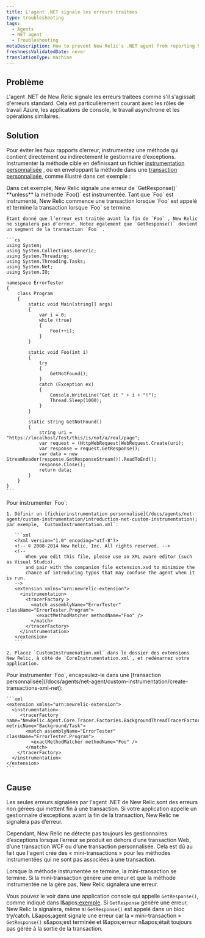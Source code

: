 ```yaml
---
title: L'agent .NET signale les erreurs traitées
type: troubleshooting
tags:
  - Agents
  - NET agent
  - Troubleshooting
metaDescription: How to prevent New Relic's .NET agent from reporting handled errors as though they are standard errors.
freshnessValidatedDate: never
translationType: machine
---
```


## Problème

L'agent .NET de New Relic signale les erreurs traitées comme s'il s'agissait d'erreurs standard. Cela est particulièrement courant avec les rôles de travail Azure, les applications de console, le travail asynchrone et les opérations similaires.

## Solution

Pour éviter les faux rapports d’erreur, instrumentez une méthode qui contient directement ou indirectement le gestionnaire d’exceptions. Instrumenter la méthode cible en définissant un fichier [instrumentation personnalisée](/docs/agents/net-agent/custom-instrumentation/introduction-net-custom-instrumentation) , ou en enveloppant la méthode dans une [transaction personnalisée](/docs/agents/net-agent/custom-instrumentation/create-transactions-xml-net), comme illustré dans cet exemple :

<CollapserGroup>
  <Collapser id="get-response-block" title="GetResponse() génère une erreur">
    Dans cet exemple, New Relic signale une erreur de `GetResponse()` <DNT>**unless**</DNT> la méthode `Foo()` est instrumentée. Tant que `Foo` est instrumenté, New Relic commence une transaction lorsque `Foo` est appelé et termine la transaction lorsque `Foo` se termine.

    Étant donné que l’erreur est traitée avant la fin de `Foo` , New Relic ne signalera pas d’erreur. Notez également que `GetResponse()` devient un segment de la transaction `Foo` .

    ```cs
    using System;
    using System.Collections.Generic;
    using System.Threading;
    using System.Threading.Tasks;
    using System.Net;
    using System.IO;

    namespace ErrorTester
    {
        class Program
        {
            static void Main(string[] args)
            {
                var i = 0;
                while (true)
                {
                    Foo(++i);
                }
            }

            static void Foo(int i)
            {
                try
                {
                    GetNotFound();
                }
                catch (Exception ex)
                {
                    Console.WriteLine("Got it " + i + "!");
                    Thread.Sleep(1000);
                }
            }

            static string GetNotFound()
            {
                string uri = "https://localhost/Test/this/is/not/a/real/page";
                var request = (HttpWebRequest)WebRequest.Create(uri);
                var response = request.GetResponse();
                var data = new StreamReader(response.GetResponseStream()).ReadToEnd();
                response.Close();
                return data;
            }
        }
    }
    ```
  </Collapser>

  <Collapser id="custom-instrumentation" title="Définir un fichier instrumentation personnalisé">
    Pour instrumenter `Foo`:

    1. Définir un [fichierinstrumentation personnalisé](/docs/agents/net-agent/custom-instrumentation/introduction-net-custom-instrumentation); par exemple, `CustomInstrumentation.xml`:

       ```xml
       <?xml version="1.0" encoding="utf-8"?>
       <!-- © 2008-2014 New Relic, Inc. All rights reserved. -->
       <!--
           When you edit this file, please use an XML aware editor (such as Visual Studio),
           and pair with the companion file extension.xsd to minimize the
           chance of introducing typos that may confuse the agent when it is run.
       -->
       <extension xmlns="urn:newrelic-extension">
         <instrumentation>
           <tracerFactory >
             <match assemblyName="ErrorTester" className="ErrorTester.Program">
               <exactMethodMatcher methodName="Foo" /> 
             </match>
           </tracerFactory>
         </instrumentation>
       </extension>
       ```

    2. Placez `CustomInstrumenation.xml` dans le dossier des extensions New Relic, à côté de `CoreInstrumentation.xml`, et redémarrez votre application.
  </Collapser>

  <Collapser id="custom-transaction" title="Envelopper la méthode dans une transaction personnalisée">
    Pour instrumenter `Foo`, encapsulez-le dans une [transaction personnalisée](/docs/agents/net-agent/custom-instrumentation/create-transactions-xml-net):

    ```xml
    <extension xmlns="urn:newrelic-extension">
      <instrumentation>
         <tracerFactory name="NewRelic.Agent.Core.Tracer.Factories.BackgroundThreadTracerFactory" metricName="Background/Task">
           <match assemblyName="ErrorTester" className="ErrorTester.Program">
             <exactMethodMatcher methodName="Foo" />
           </match>
        </tracerFactory>
      </instrumentation>
    </extension>
    ```
  </Collapser>
</CollapserGroup>

## Cause

Les seules erreurs signalées par l'agent .NET de New Relic sont des erreurs non gérées qui mettent fin à une transaction. Si votre application appelle un gestionnaire d’exceptions avant la fin de la transaction, New Relic ne signalera pas d’erreur.

Cependant, New Relic ne détecte pas toujours les gestionnaires d’exceptions lorsque l’erreur se produit en dehors d’une transaction Web, d’une transaction WCF ou d’une transaction personnalisée. Cela est dû au fait que l'agent crée des « mini-transactions » pour les méthodes instrumentées qui ne sont pas associées à une transaction.

Lorsque la méthode instrumentée se termine, la mini-transaction se termine. Si la mini-transaction génère une erreur et que la méthode instrumentée ne la gère pas, New Relic signalera une erreur.

Vous pouvez le voir dans une application console qui appelle `GetResponse()`, comme indiqué dans l&amp;apos;[exemple](#get-response-block). Si `GetResponse` génère une erreur, New Relic la signalera, même si `GetResponse()` est appelé dans un bloc try/catch. L&amp;apos;agent signale une erreur car la « mini-transaction » `GetResponse()` s&amp;apos;est terminée et l&amp;apos;erreur n&amp;apos;était toujours pas gérée à la sortie de la transaction.